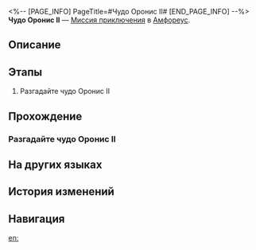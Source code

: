 <%-- [PAGE_INFO]
PageTitle=#Чудо Оронис II#
[END_PAGE_INFO] --%>
{{Дополнить|Диалоги.}}
{{Миссия Инфобокс
|id              = 8030143
|Название        = 
|Изображение     = Миссия Чудо Оронис II.png
|Тип             = Миссия приключения
|Событие         = 
|Глава           = 
|Условия         = 
|Персонажи       = Первопроходец
|СтартЛокация    = [[Амфореус]] — [[Чудо Оронис II]]
|Мир             = Амфореус
|Предыдущая      = 
|Следующая       = 
|Награды         = 
}}
'''Чудо Оронис II''' — [[Миссия приключения]] в [[Амфореус]].

==Описание==
{{Описание|<!--официальное описание из Перекрёстка судеб-->}}

==Этапы==
# Разгадайте чудо Оронис II

==Прохождение==
{{Дополнить}}
===Разгадайте чудо Оронис II===
{{Описание миссии|тип=Миссия приключения|локация=Чудо Оронис II|Все комнаты гипогея надёжно запечатаны. Эта находится под защитой чуда Оронис. Продолжить путь можно, лишь решив головоломку.}}
{{Диалог Начало}}

{{Диалог Конец}}

==На других языках==
{{На других языках
|en   = Oronyx's Miracle: Room II
|zhs  = 欧洛尼斯奇迹-房间Ⅱ
|zht  = 歐洛尼斯奇跡-房間Ⅱ
|ja   = オロニクスの神跡：部屋II
|ko   = 오로닉스의 기적-방Ⅱ
|es   = Milagro de Oronix: sala II
|fr   = Salle II du Miracle d'Oronyx
|ru   = Чудо Оронис II
|th   = ปาฏิหาริย์ Oronyx: ห้อง II
|vi   = Kỳ Tích Của Oronyx: Phòng II
|de   = Oronyx’ Wunder: Raum II
|id   = Keajaiban Oronyx: Ruangan II
|pt   = Milagre de Oronyx: Sala II
}}

==История изменений==
{{История изменений|3.5}}

==Навигация==
{{Миссия приключения Навбокс|Глава }}

[[en:]]
